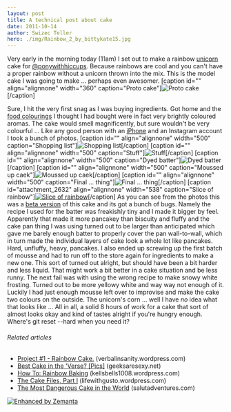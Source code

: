 ```yaml
---
layout: post
title: A technical post about cake
date: 2011-10-14
author: Swizec Teller
hero: ./img/Rainbow_2_by_bittykate15.jpg
---
```


Very early in the morning today (11am) I set out to make a rainbow [unicorn](http://en.wikipedia.org/wiki/Unicorn "Unicorn") cake for [@ponywithhiccups](http://twitter.com/ponywithhiccups). Because rainbows are cool and you can't have a proper rainbow without a unicorn thrown into the mix. This is the model cake I was going to make ... perhaps even awesomer. \[caption id="" align="alignnone" width="360" caption="Proto cake"]![](./img/Rainbow_2_by_bittykate15.jpg "Proto cake")\[/caption]

<!--more-->

Sure, I hit the very first snag as I was buying ingredients. Got home and the [food colourings](http://en.wikipedia.org/wiki/Food_coloring "Food coloring") I thought I had bought were in fact very brightly coloured aromas. The cake would smell magnificently, but sure wouldn't be very colourful ... Like any good person with an [iPhone](http://www.apple.com/iphone "iPhone") and an Instagram account I took a bunch of photos. \[caption id="" align="alignnone" width="500" caption="Shopping list"]![](./img/tumblr_lt1vmgp30U1qekjngo1_50010.jpg "Shopping list")\[/caption] \[caption id="" align="alignnone" width="500" caption="Stuff"]![](./img/tumblr_lt24i0Xa601qekjngo1_50010.jpg "Stuff")\[/caption] \[caption id="" align="alignnone" width="500" caption="Dyed batter"]![](./img/tumblr_lt28wyJXyg1qekjngo1_5009.jpg "Dyed batter")\[/caption] \[caption id="" align="alignnone" width="500" caption="Moussed up caek"]![](./img/tumblr_lt2h1exdVZ1qekjngo1_5009.jpg "Moussed up caek")\[/caption] \[caption id="" align="alignnone" width="500" caption="Final ... thing"]![](./img/tumblr_lt2j9ptowg1qekjngo1_5009.jpg "Final ... thing")\[/caption] \[caption id="attachment_2632" align="alignnone" width="538" caption="Slice of rainbow"][![](./img/3qqjy-1-768x1024.jpg "Slice of rainbow")](http://swizec.com/blog/wp-content/uploads/2011/10/3qqjy-1.jpg)\[/caption] As you can see from the photos this was a [beta version](http://en.wikipedia.org/wiki/Software_release_life_cycle "Software release life cycle") of this cake and its got a bunch of bugs. Namely the recipe I used for the batter was freakishly tiny and I made it bigger by feel. Apparently that made it more pancakey than biscuity and fluffy and the cake pan thing I was using turned out to be larger than anticipated which gave me barely enough batter to properly cover the pan wall-to-wall, which in turn made the individual layers of cake look a whole lot like pancakes. Hard, unfluffy, heavy, pancakes. I also ended up screwing up the first batch of mousse and had to run off to the store again for ingredients to make a new one. This sort of turned out alright, but should have been a bit harder and less liquid. That might work a bit better in a cake situation and be less runny. The next fail was with using the wrong recipe to make snowy white frosting. Turned out to be more yellowy white and way way not enough of it. Luckily I had just enough mousse left over to improvise and make the cake two colours on the outside. The unicorn's corn ... well I have _no_ idea what that looks like ... All in all, a solid 8 hours of work for a cake that sort of almost looks okay and kind of tastes alright if you're hungry enough. Where's git reset --hard when you need it?

###### Related articles

-   [Project #1 - Rainbow Cake.](http://verbalinsanity.wordpress.com/2011/08/10/project-1-rainbow-cake/) (verbalinsanity.wordpress.com)
-   [Best Cake in the 'Verse? \[Pics\]](http://www.geeksaresexy.net/2011/10/09/best-cake-in-the-verse-pics/) (geeksaresexy.net)
-   [How To: Rainbow Baking](http://kellsbells1008.wordpress.com/2011/09/12/how-to-rainbow-baking/) (kellsbells1008.wordpress.com)
-   [The Cake Files, Part I](http://lifewithgusto.wordpress.com/2011/10/13/the-cake-files-part-i/) (lifewithgusto.wordpress.com)
-   [The Most Dangerous Cake in the World](http://salutadventures.com/2011/10/11/the-most-dangerous-cake-in-the-world/) (salutadventures.com)

[![Enhanced by Zemanta](http://img.zemanta.com/zemified_e.png?x-id=7bf5dc33-8456-4419-8d36-7f45156c0b84)](http://www.zemanta.com/ "Enhanced by Zemanta")
